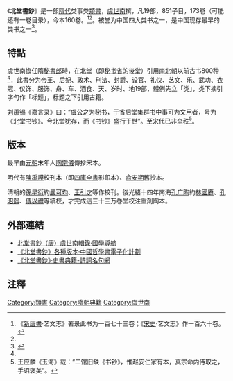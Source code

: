 《'''北堂書鈔'''》是一部[[隋代|隋代]]类事类[[類書|類書]]，[[虞世南|虞世南]]撰，凡19部，851子目，173卷（可能还有一卷目录），今本160卷。<ref>《[[新唐書|新唐書]]·艺文志》著录此书为一百七十三卷；《[[宋史|宋史]]·艺文志》作一百六十卷。</ref><ref name="金常政" />。被誉为中国四大类书之一，是中国现存最早的类书之一<ref name="金常政">{{cite book| author = [[金常政|金常政]] | title = 百科全书的故事 | publisher = 北京图书馆出版社 | date = 2005-03 | location = 北京 | pages =19-21 | url = | doi = | id = | isbn = 7501326231 }}</ref>。

==特點==
虞世南擔任隋[[秘書郎|秘書郎]]時，在北堂（即[[秘书省|秘书省]]的後堂）引用[[南北朝|南北朝]]以前古书800种<ref name="金常政" />，此書分为帝王、后妃、政术、刑法、封爵、设官、礼仪、艺文、乐、武功、衣冠、仪饰、服饰、舟、车、酒食、天、岁时、地19部，體例先立「类」，类下摘引字句作「标题」，标题之下引用古籍。

[[刘禹锡|刘禹锡]]《嘉言录》曰：“虞公之为秘书，于省后堂集群书中事可为文用者，号为《北堂书钞》。今北堂犹存，而《书钞》盛行于世”。至宋代已非全秩<ref>王应麟《玉海》载：“二馆旧缺《书钞》，惟赵安仁家有本，真宗命内侍取之，手诏褒美”。</ref>。

==版本==
最早由[[元朝|元朝]]末年人[[陶宗儀|陶宗儀]]傳抄宋本。

明代有[[陳禹謨|陳禹謨]]校刊本（即[[四庫全書|四庫全書]]影印本）、[[俞安期|俞安期]]舊抄本。

清朝的[[孫星衍|孫星衍]]約[[嚴可均|嚴可均]]、[[王引之|王引之]]等作校刊。後光緒十四年南海[[孔广陶|孔广陶]]約[[林國賡|林國賡]]、[[孔昭熙|孔昭熙]]、[[傅以禮|傅以禮]]等續校，才完成這三十三万巻堂校注重刻陶本。

==外部連結==
{{wikisource|北堂書鈔 (四庫全書本)}}
*[http://www.guoxue123.com/zhibu/0201/03btsc/index.htm 北堂書鈔（唐）虞世南輯錄·國學導航]{{Wayback|url=http://www.guoxue123.com/zhibu/0201/03btsc/index.htm |date=20190211124443 }}
*[https://ctext.org/searchbooks.pl?if=gb&searchu=ctp:work:wb303895#ctp:wb303895 《北堂書鈔》各種版本·中國哲學書電子化計劃] {{Wayback|url=https://ctext.org/searchbooks.pl?if=gb&searchu=ctp:work:wb303895#ctp:wb303895 |date=20201123033745 }}
*[http://www.shicimingju.com/book/beitangshuchao.html 《北堂書鈔》·史書典籍-詩詞名句網]{{Wayback|url=http://www.shicimingju.com/book/beitangshuchao.html |date=20190403021444 }}

==注釋==
<div class="references-small">
<references />
</div>

[[Category:類書|Category:類書]]
[[Category:隋朝典籍|Category:隋朝典籍]]
[[Category:虞世南|Category:虞世南]]
